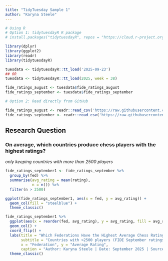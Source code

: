 ```yaml
---
title: "TidyTuesday Sample 1"
author: "Karyna Steele"
---
```


```r
# Using R
# Option 1: tidytuesdayR R package 
# install.packages("tidytuesdayR", repos = "https://cloud.r-project.org")

library(dplyr)  
library(ggplot2) 
library(readr)
library(tidytuesdayR)

tuesdata <- tidytuesdayR::tt_load('2025-09-23')
## OR
tuesdata <- tidytuesdayR::tt_load(2025, week = 38)

fide_ratings_august <- tuesdata$fide_ratings_august
fide_ratings_september <- tuesdata$fide_ratings_september

# Option 2: Read directly from GitHub

fide_ratings_august <- readr::read_csv('https://raw.githubusercontent.com/rfordatascience/tidytuesday/main/data/2025/2025-09-23/fide_ratings_august.csv')
fide_ratings_september <- readr::read_csv('https://raw.githubusercontent.com/rfordatascience/tidytuesday/main/data/2025/2025-09-23/fide_ratings_september.csv')
```

## Research Question
### On average, which countries produce chess players with the highest ratings?

*only keeping countries with more than 2500 players*

```r
fide_ratings_september1 <- fide_ratings_september %>%
  group_by(fed) %>%
  summarise(avg_rating = mean(rating),
            n = n()) %>%
  filter(n > 2500)
```

```r
ggplot(fide_ratings_september1, aes(x = fed, y = avg_rating)) +
  geom_col(fill = "steelblue") + 
  theme_classic()
```
```r
fide_ratings_september1 %>%
  ggplot(aes(x = reorder(fed, avg_rating), y = avg_rating, fill = avg_rating)) +
  geom_col() +
  coord_flip() +
  labs(title = "Which Federations Have the Highest Average Chess Ratings?",
       subtitle = "Countries with >2500 players (FIDE September ratings)",
       x = "Federation", y = "Average Rating",
       caption = "Author: Karyna Steele | Date: September 2025 | Source: FIDE Player Database") +
  theme_classic()
``` 
